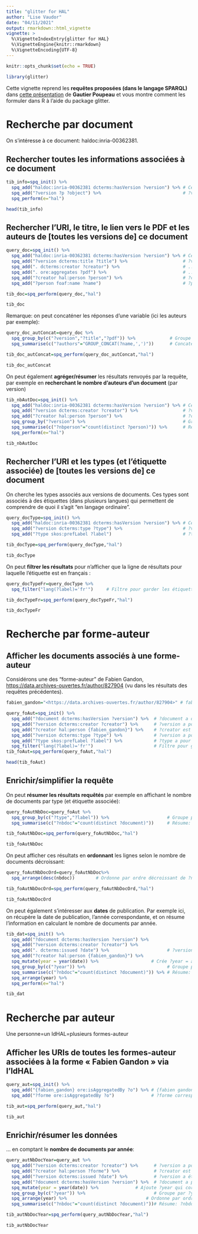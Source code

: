 ```yaml
---
title: "glitter for HAL"
author: "Lise Vaudor"
date: "04/11/2021"
output: rmarkdown::html_vignette
vignette: >
  %\VignetteIndexEntry{glitter for HAL}
  %\VignetteEngine{knitr::rmarkdown}
  %\VignetteEncoding{UTF-8}
---
```


```r
knitr::opts_chunk$set(echo = TRUE)
```


```r
library(glitter)
```

Cette vignette reprend les **requêtes proposées (dans le langage SPARQL)** dans [cette présentation](https://fr.slideshare.net/lespetitescases/dcouverte-du-sparql-endpoint-de-hal) de **Gautier Poupeau** et vous montre comment les formuler dans R à l'aide du package glitter.  

# Recherche par document

On s'intéresse à ce document: haldoc:inria-00362381.

## Rechercher toutes les informations associées à ce document

```r
tib_info=spq_init() %>% 
  spq_add("haldoc:inria-00362381 dcterms:hasVersion ?version") %>% # Ce doc a des versions ?version
  spq_add("?version ?p ?object") %>%                               # ?version a des prop. ?p les liant à ?object
  spq_perform(e="hal")

head(tib_info)
```

## Rechercher l’URI, le titre, le lien vers le PDF et les auteurs de [toutes les versions de] ce document

```r
query_doc=spq_init() %>% 
  spq_add("haldoc:inria-00362381 dcterms:hasVersion ?version") %>% # Ce doc a des versions ?version
  spq_add("?version dcterms:title ?title") %>%                     # ?version a pour titre ?titre
  spq_add(". dcterms:creator ?creator") %>%                        # ...... et pour créateur ?creator
  spq_add(". ore:aggregates ?pdf") %>%                             # ...... et ce lien vers un ?pdf
  spq_add("?creator hal:person ?person") %>%                       # ?creator est une personne ?person
  spq_add("?person foaf:name ?name")                               # ?person a pour nom ?name

tib_doc=spq_perform(query_doc,"hal")

tib_doc
```

Remarque: on peut concaténer les réponses d’une variable (ici les auteurs par exemple):

```r
query_doc_autConcat=query_doc %>% 
  spq_group_by(c("?version","?title","?pdf")) %>%             # Groupe les résultats par ?version, ?title, ?pdf
  spq_summarise(c("?authors"="GROUP_CONCAT(?name,',')"))      # Concatène les noms d'auteur dans ?authors

tib_doc_autConcat=spq_perform(query_doc_autConcat,"hal")

tib_doc_autConcat
```

On peut également **agréger/résumer** les résultats renvoyés par la requête, par exemple en **recherchant le nombre d’auteurs d’un document** (par version)

```r
tib_nbAutDoc=spq_init() %>% 
  spq_add("haldoc:inria-00362381 dcterms:hasVersion ?version") %>% # Ce doc a des versions ?version
  spq_add("?version dcterms:creator ?creator") %>%                 # ?version a pour créateur ?creator
  spq_add("?creator hal:person ?person") %>%                       # ?creator est une personne ?person
  spq_group_by("?version") %>%                                     # Groupe par ?version
  spq_summarise(c("?nbperson"="count(distinct ?person)")) %>%      # Résume: ?nbperson = nb de ?person dist.  
  spq_perform(e="hal")

tib_nbAutDoc
```

## Rechercher l’URI et les types (et l'étiquette associée) de [toutes les versions de] ce document

On cherche les types associés aux versions de documents. Ces types sont associés à des étiquettes (dans plusieurs langues) qui permettent de comprendre de quoi il s'agit "en langage ordinaire".

```r
query_docType=spq_init() %>% 
  spq_add("haldoc:inria-00362381 dcterms:hasVersion ?version") %>% # Ce doc a des versions ?version
  spq_add("?version dcterms:type ?type") %>%                       # ?version est un document de type ?type
  spq_add("?type skos:prefLabel ?label")                           # ?type a pour étiquette ?label

tib_docType=spq_perform(query_docType,"hal")

tib_docType
```


On peut **filtrer les résultats** pour n'afficher que la ligne de résultats pour laquelle l'étiquette est en français :

```r
query_docTypeFr=query_docType %>% 
  spq_filter("lang(?label)='fr'")     # Filtre pour garder les étiquettes en français

tib_docTypeFr=spq_perform(query_docTypeFr,"hal")

tib_docTypeFr
```


# Recherche par forme-auteur

## Afficher les documents associés à une forme-auteur

Considérons une des "forme-auteur" de Fabien Gandon, [https://data.archives-ouvertes.fr/author/827904](https://data.archives-ouvertes.fr/author/827904) (vu dans les résultats des requêtes précédentes).

```r
fabien_gandon="<https://data.archives-ouvertes.fr/author/827904>" # fabien_gandon = cette forme auteur

query_foAut=spq_init() %>% 
  spq_add("?document dcterms:hasVersion ?version") %>%  # ?document a des versions ?version
  spq_add("?version dcterms:creator ?creator") %>%      # ?version a pour créateur ?creator
  spq_add("?creator hal:person {fabien_gandon}") %>%    # ?creator est fabien_gandon ({déf. de l'objet dans R})
  spq_add("?version dcterms:type ?type") %>%            # ?version a pour type ?type
  spq_add("?type skos:prefLabel ?label") %>%            # ?type a pour étiquette ?label
  spq_filter("lang(?label)='fr'")                       # Filtre pour garder les ?label en français
tib_foAut=spq_perform(query_foAut,"hal")

head(tib_foAut)
```

## Enrichir/simplifier la requête

On peut **résumer les résultats requêtés** par exemple en affichant le nombre de documents par type (et étiquette associée):


```r
query_foAutNbDoc=query_foAut %>% 
  spq_group_by(c("?type","?label")) %>%                      # Groupe par ?type et ?label
  spq_summarise(c("?nbdoc"="count(distinct ?document)"))     # Résume: ?nbdoc = nb de ?document dist.

tib_foAutNbDoc=spq_perform(query_foAutNbDoc,"hal")

tib_foAutNbDoc
```

On peut afficher ces résultats en **ordonnant** les lignes selon le nombre de documents décroissant:

```r
query_foAutNbDocOrd=query_foAutNbDoc%>% 
  spq_arrange(desc(nbdoc))        # Ordonne par ordre décroissant de ?nbdoc

tib_foAutNbDocOrd=spq_perform(query_foAutNbDocOrd,"hal")

tib_foAutNbDocOrd
```

On peut également s'intéresser aux **dates** de publication. Par exemple ici, on récupère la date de publication, l'année correspondante, et on résume l'information en calculant le nombre de documents par année.

```r
tib_dat=spq_init() %>% 
  spq_add("?document dcterms:hasVersion ?version") %>% 
  spq_add("?version dcterms:creator ?creator") %>%
  spq_add(". dcterms:issued ?date") %>%                      # ?version est sortie à ?date
  spq_add("?creator hal:person {fabien_gandon}") %>% 
  spq_mutate(year = year(date)) %>%                    # Crée ?year = année de ?date
  spq_group_by(c("?year")) %>%                               # Groupe par ?year
  spq_summarise(c("?nbdoc"="count(distinct ?document)")) %>% # Résume: ?nbdoc= nb de ?document dist.
  spq_arrange(year) %>% 
  spq_perform(e="hal")

tib_dat
```

# Recherche par auteur

Une personne=un IdHAL=plusieurs formes-auteur

## Afficher les URIs de toutes les formes-auteur associées à la forme « Fabien Gandon » via l’IdHAL

```r
query_aut=spq_init() %>% 
  spq_add("{fabien_gandon} ore:isAggregatedBy ?o") %>% # {fabien gandon} correspond à ?o
  spq_add("?forme ore:isAggregatedBy ?o")              # ?forme correspond à ?o

tib_aut=spq_perform(query_aut,"hal")

tib_aut
```

## Enrichir/résumer les données

... en comptant le **nombre de documents par année**:

```r
query_autNbDocYear=query_aut %>% 
  spq_add("?version dcterms:creator ?creator") %>%      # ?version a pour créateur ?creator
  spq_add("?creator hal:person ?forme") %>%             # ?creator est une personne ?forme
  spq_add("?version dcterms:issued ?date") %>%          # ?version a été publié à ?date
  spq_add("?document dcterms:hasVersion ?version") %>%  # ?document a pour versions ?version
  spq_mutate(year = year(date)) %>%              # Ajoute ?year qui correspond à l'année de ?date
  spq_group_by(c("?year")) %>%                          # Groupe par ?year
  spq_arrange(year) %>%                              # Ordonne par ordre décroissant de ?year
  spq_summarise(c("?nbdoc"="count(distinct ?document)"))# Résume: ?nbdoc=nb de ?document dist.

tib_autNbDocYear=spq_perform(query_autNbDocYear,"hal")

tib_autNbDocYear
```

<!--  select DISTINCT ?idhal ?identifiant where { <https://data.archives-ouvertes.fr/author/827904> ore:isAggregatedBy ?idhal. ?forme ore:isAggregatedBy ?idhal. ?forme owl:sameAs ?identifiant } -->

<!-- Faire une recherche dans une chaîne de caractères exple afficher les identifiants ORCID distincts liés à toutes les formes liées à « Fabien Gandon » URI utile Forme auteur : https://data.archives-ouvertes.fr/author/827904 select DISTINCT ?idhal ?orcid where { <https://data.archives-ouvertes.fr/author/827904> ore:isAggregatedBy ?idhal. ?forme ore:isAggregatedBy ?idhal. ?forme owl:sameAs ?orcid. FILTER regex(str(?orcid), 'orcid.org') } -->

<!-- # Afficher les identifiants ORCID de tous les membres d’INRIA et pour chaque ORCID, concaténer les différentes URIs des formes associées URI utile INRIA : https://data.archives-ouvertes.fr/structure/300009  -->


<!-- Exercice 13 select ?orcid ?name GROUP_CONCAT(str(?forme),',') where { ?forme foaf:member <https://data.archives-ouvertes.fr/structure/300009>; foaf:name ?name; owl:sameAs ?orcid. FILTER regex(str(?orcid),'orcid.org') } GROUP BY ?orcid ?name ORDER BY ?name -->

<!-- # Afficher tous les membres d’INRIA et pour chaque membre, éventuellement l’identifiant ORCID et l’identifiant idHal URI utile INRIA : https://data.archives-ouvertes.fr/structure/300009  -->



<!-- select DISTINCT ?name ?orcid ?idHal where { ?forme foaf:member <https://data.archives-ouvertes.fr/structure/300009>; foaf:name ?name. OPTIONAL {?forme owl:sameAs ?orcid. FILTER regex(?orcid,'orcid.org')} OPTIONAL {?forme ore:isAggregatedBy ?idHal} } ORDER BY ?name -->

<!-- # Astuce 11 La négation -->

<!-- Afficher les membres qui ont un identifiant idHAL mais pas d’ORCID URI utile INRIA : https://data.archives-ouvertes.fr/structure/300009 select DISTINCT ?idHal ?name where { ?forme foaf:member <https://data.archives-ouvertes.fr/structure/300009>; foaf:name ?name; ore:isAggregatedBy ?idHal FILTER NOT EXISTS {?forme owl:sameAs ?orcid. FILTER regex(?orcid,'orcid.org')} } ORDER BY ?name -->

<!-- # Afficher tous les membres d’INRIA qui n’ont pas d’identifiant idHAL et concaténés par la forme  -->

<!-- URI utile INRIA : https://data.archives-ouvertes.fr/structure/300009 Exercice 14 select ?name, GROUP_CONCAT(str(?forme), '|') where { ?forme foaf:member <https://data.archives-ouvertes.fr/structure/300009>; foaf:name ?name. FILTER NOT EXISTS {?forme ore:isAggregatedBy ?idHal} } GROUP BY ?name ORDER BY ?name -->

<!-- # Afficher tous les domaines des membres d’INRIA et pour chaque domaine le nombre de documents associés ordonné de manière décroissante URI utile INRIA : https://data.archives-ouvertes.fr/structure/300009 Exercice 15 select ?topic ?prefLabel count(DISTINCT ?document) AS ?nbdoc where { ?forme foaf:member <https://data.archives-ouvertes.fr/structure/300009>. ?version hal:topic ?topic; dcterms:creator ?creator. ?creator hal:person ?forme. ?topic skos:prefLabel ?prefLabel. ?document dcterms:hasVersion ?version. FILTER (lang(?prefLabel)='fr') } GROUP BY ?topic ?prefLabel ORDER BY DESC(?nbdoc) -->

<!-- # Afficher tous les co-auteurs de Fabien Gandon et le nombre d’articles pour chacun d’entre eux URI utile idHal de Fabien Gandon : https://data.archives-ouvertes.fr/structure/300009 Exercice 16 select ?name count(DISTINCT ?document) AS ?nbdoc where { ?forme ore:isAggregatedBy <https://data.archives-ouvertes.fr/author/fabien- gandon>. ?version hal:topic ?topic; dcterms:creator ?creator. ?creator hal:person ?forme. ?document dcterms:hasVersion ?version. ?version dcterms:creator ?autresCreator. ?autresCreator hal:person ?autresformes. ?autresformes foaf:name ?name. FILTER (?name !='Fabien Gandon') } GROUP BY ?name ORDER BY DESC(?nbdoc) -->

<!-- # Astuce 12 Limiter les résultats de comptage Afficher tous les co-auteurs de Fabien Gandon et le nombre d’articles pour chacun d’entre eux et ayant plus de 1 document en commun URI utile idHal de Fabien Gandon : https://data.archives-ouvertes.fr/author/fabien-gandon select ?name count(DISTINCT ?document) AS ?nbdoc where { ?forme ore:isAggregatedBy <https://data.archives-ouvertes.fr/author/fabien- gandon>. ?version hal:topic ?topic; dcterms:creator ?creator. ?creator hal:person ?forme. ?document dcterms:hasVersion ?version. ?version dcterms:creator ?autresCreator. ?autresCreator hal:person ?autresformes. ?autresformes foaf:name ?name. FILTER (?name !='Fabien Gandon') } GROUP BY ?name HAVING (count(DISTINCT ?document) > 1) ORDER BY DESC(?nbdoc) -->

<!-- # Modèle pour les personnes IdHAL C’est beau mais malheureusement, ce n’est pas dans le triple store  -->

<!--     36. Modèle pour les structures Exemple : https://data.archives-ouvertes.fr/structure/300009 -->

<!-- # Afficher toutes les organisations et leur terme préférentiel -->

<!-- URI utile Classe Organisation : http://www.w3.org/ns/org#Organization INRIA : https://data.archives-ouvertes.fr/structure/300009 Exercice 17 select ?structure ?prefLabel where { ?structure a org:Organization; skos:prefLabel ?prefLabel. } -->

<!-- Modèle pour les revues https://data.archives-ouvertes.fr/revue/109707 -->


<!-- Modèles pour les projets Exemple :  -->
<!-- https://data.archives-ouvertes.fr/anrProject/1001 https://data.archives-ouvertes.fr/europeanProject/129494 -->

<!-- # Afficher toutes les projets ANR dont sont issues les documents écrits par des membres de l’INRIA URI utile Classe projet : http://www.eurocris.org/ontologies/cerif/1.3/ INRIA : https://data.archives-ouvertes.fr/structure/300009 Exercice 18 select DISTINCT ?projet ?title ?acronym ?startDate where { ?forme foaf:member <https://data.archives-ouvertes.fr/structure/300009>. ?version dcterms:source ?projet; dcterms:creator ?creator. ?creator hal:person ?forme. ?projet a cerif:Project; cerif:title ?title; cerif:startDate ?startDate. OPTIONAL {?projet cerif:acronym ?acronym} FILTER regex(str(?projet),'anrProject') } ORDER BY DESC(?startDate) -->

<!-- # Afficher toutes les projets ANR dont sont issues les documents écrits par des membres de l’INRIA et pour chacun le nombre de documents associés -->

<!-- URI utile Classe projet : http://www.eurocris.org/ontologies/cerif/1.3/ INRIA : https://data.archives-ouvertes.fr/structure/300009  -->

<!-- Exercice 19 select ?projet ?title ?acronym ?startDate count(DISTINCT ?document) AS ?nbdoc where { ?forme foaf:member <https://data.archives-ouvertes.fr/structure/300009>. ?version dcterms:source ?projet; dcterms:creator ?creator. ?creator hal:person ?forme. ?projet a cerif:Project; cerif:title ?title; cerif:startDate ?startDate. OPTIONAL {?projet cerif:acronym ?acronym} FILTER regex(str(?projet),'anrProject') ?document dcterms:hasVersion ?version. } GROUP BY ?projet ?title ?acronym ?startDate ORDER BY DESC(?nbdoc) -->
